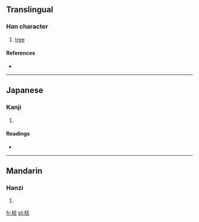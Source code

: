 ==Translingual==

===Han character===
{{Han char|rn=75|rad=木|as=08|sn=12|four=4998<sub>9</sub>|canj=木火火 (DFF)}}

# [[tree]]

====References====
* {{Han ref|kx=0534.040|dkj=14967|dj=0922.030|hdz=21238.050|uh=68EA|ud=26858|bh=D9B0|bd=55728}}

----

==Japanese==

===Kanji===
{{ja-kanji|grade=|rs=木08}}

# {{defn|lang=ja|sort=木08}}

====Readings====
* {{ja-readings|on=[[えん]] (en), [[せん]] (sen)|kun=}}

----

==Mandarin==

===Hanzi===
{{cmn-hanzi|pin=[[yǎn]] ([[yan3]])|wg=yen<sup>3</sup>}}

# {{defn|lang=cmn|sort=木08}}

[[fr:棪]]
[[pl:棪]]
